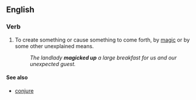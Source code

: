 ==English==

===Verb===
{{en-verb|magics up|magicking up|magicked up|magicked up}}

# {{colloquial}} To create something or cause something to come forth, by [[magic]] or by some other unexplained means.
#: ''The landlady '''magicked up''' a large breakfast for us and our unexpected guest.''

====See also====
*[[conjure]]